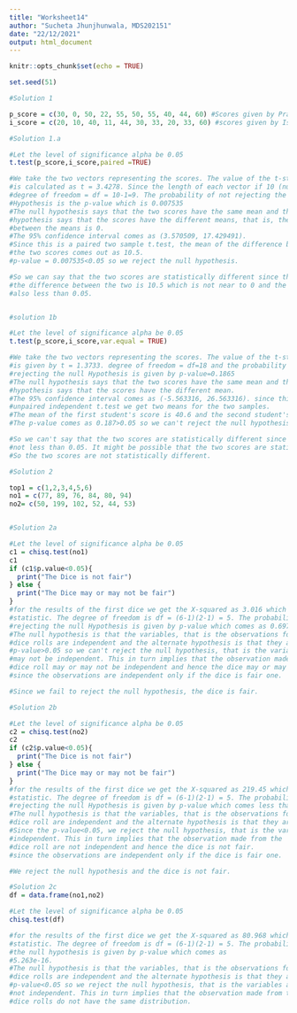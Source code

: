 ---
title: "Worksheet14"
author: "Sucheta Jhunjhunwala, MDS202151"
date: "22/12/2021"
output: html_document
---

```{r setup, include=FALSE}
knitr::opts_chunk$set(echo = TRUE)
```

```{r}

set.seed(51)

#Solution 1

p_score = c(30, 0, 50, 22, 55, 50, 55, 40, 44, 60) #Scores given by Prashant
i_score = c(20, 10, 40, 11, 44, 30, 33, 20, 33, 60) #scores given by Ishan

#Solution 1.a

#Let the level of significance alpha be 0.05
t.test(p_score,i_score,paired =TRUE)

#We take the two vectors representing the scores. The value of the t-statistic 
#is calculated as t = 3.4278. Since the length of each vector if 10 (number of quizzes)
#degree of freedom = df = 10-1=9. The probability of not rejecting the null
#Hypothesis is the p-value which is 0.007535
#The null hypothesis says that the two scores have the same mean and the alternate
#hypothesis says that the scores have the different means, that is, the difference
#between the means is 0.
#The 95% confidence interval comes as (3.570509, 17.429491).
#Since this is a paired two sample t.test, the mean of the difference between 
#the two scores comes out as 10.5. 
#p-value = 0.007535<0.05 so we reject the null hypothesis. 

#So we can say that the two scores are statistically different since the mean of
#the difference between the two is 10.5 which is not near to 0 and the p-value is 
#also less than 0.05.


#solution 1b

#Let the level of significance alpha be 0.05
t.test(p_score,i_score,var.equal = TRUE)

#We take the two vectors representing the scores. The value of the t-statistic 
#is given by t = 1.3733. degree of freedom = df=18 and the probability of not
#rejecting the null Hypothesis is given by p-value=0.1865
#The null hypothesis says that the two scores have the same mean and the alternate
#hypothesis says that the scores have the different mean.
#The 95% confidence interval comes as (-5.563316, 26.563316). since this is an 
#unpaired independent t.test we get two means for the two samples.
#The mean of the first student's score is 40.6 and the second student's score is 30.1.
#The p-value comes as 0.187>0.05 so we can't reject the null hypothesis. 

#So we can't say that the two scores are statistically different since the p-value is 
#not less than 0.05. It might be possible that the two scores are statistically the same.
#So the two scores are not statistically different.

#Solution 2

top1 = c(1,2,3,4,5,6)
no1 = c(77, 89, 76, 84, 80, 94)
no2= c(50, 199, 102, 52, 44, 53)


#Solution 2a

#Let the level of significance alpha be 0.05
c1 = chisq.test(no1)
c1
if (c1$p.value<0.05){
  print("The Dice is not fair")
} else {
  print("The Dice may or may not be fair")
}
#for the results of the first dice we get the X-squared as 3.016 which is the test
#statistic. The degree of freedom is df = (6-1)(2-1) = 5. The probability of not
#rejecting the null Hypothesis is given by p-value which comes as 0.6975.
#The null hypothesis is that the variables, that is the observations for the two 
#dice rolls are independent and the alternate hypothesis is that they are dependent.
#p-value>0.05 so we can't reject the null hypothesis, that is the variables may or
#may not be independent. This in turn implies that the observation made from the
#dice roll may or may not be independent and hence the dice may or may not be fair.
#since the observations are independent only if the dice is fair one.

#Since we fail to reject the null hypothesis, the dice is fair.

#Solution 2b

#Let the level of significance alpha be 0.05
c2 = chisq.test(no2)
c2
if (c2$p.value<0.05){
  print("The Dice is not fair")
} else {
  print("The Dice may or may not be fair")
}
#for the results of the first dice we get the X-squared as 219.45 which is the test
#statistic. The degree of freedom is df = (6-1)(2-1) = 5. The probability of not
#rejecting the null Hypothesis is given by p-value which comes less than 2.2e-16.
#The null hypothesis is that the variables, that is the observations for the 
#dice roll are independent and the alternate hypothesis is that they are dependent.
#Since the p-value<0.05, we reject the null hypothesis, that is the variables are not
#independent. This in turn implies that the observation made from the
#dice roll are not independent and hence the dice is not fair.
#since the observations are independent only if the dice is fair one.

#We reject the null hypothesis and the dice is not fair.

#Solution 2c
df = data.frame(no1,no2)

#Let the level of significance alpha be 0.05
chisq.test(df)

#for the results of the first dice we get the X-squared as 80.968 which is the test
#statistic. The degree of freedom is df = (6-1)(2-1) = 5. The probability of rejecting
#the null hypothesis is given by p-value which comes as 
#5.263e-16. 
#The null hypothesis is that the variables, that is the observations for the two 
#dice rolls are independent and the alternate hypothesis is that they are dependent.
#p-value<0.05 so we reject the null hypothesis, that is the variables are
#not independent. This in turn implies that the observation made from the
#dice rolls do not have the same distribution.

```